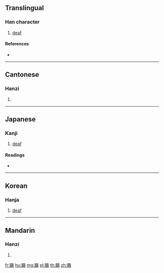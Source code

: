 {{character info/new}}
{{also|聩}}
==Translingual==

===Han character===
{{Han char|rn=128|rad=耳|as=12|sn=18|four=65186|canj=SJLMC}}

# [[deaf]]

====References====
* {{Han ref|kx=0969.240|dkj=29175|dj=1421.020|hdz=42797.060|uh=8075|ud=32885|bh=F07C|bd=61564}}

----

==Cantonese==

===Hanzi===
{{yue-hanzi|jyut=|y=kui2|sim=聩}}

# {{defn|lang=yue|sort=耳12}}

----

==Japanese==

===Kanji===
{{ja-kanji|grade=|rs=耳12}}

# [[deaf]]

====Readings====
* {{ja-readings|on=[[がい]] (gai), [[げ]] (ge), [[かい]] (kai)|kun=[[つんぼ]] (tsumbo)|nanori=}}

----

==Korean==

===Hanja===
{{ko-hanja|hangeul=외|eumhun=|rv=oe|mr=oe|y=oy}}

# [[deaf]]

----

==Mandarin==

===Hanzi===
{{cmn-hanzi|sim=聩|pin=[[kuì]] ([[kui4]])|wg=k'uei<sup>4</sup>}}

# {{defn|lang=cmn|sort=耳12}}

[[fr:聵]]
[[hu:聵]]
[[mg:聵]]
[[pl:聵]]
[[th:聵]]
[[zh:聵]]